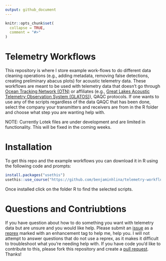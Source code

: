 ```yaml
---
output: github_document
---
```


<!-- README.md is generated from README.Rmd. Please edit that file -->

```r
knitr::opts_chunk$set(
  collapse = TRUE,
  comment = "#>"
)
```

# Telemetry Workflows

<!-- badges: start --> 
<!-- badges: end -->

This repository is where I store example work-flows to do different data cleaning
operations (e.g., adding metadata, removing false detections, creating preliminary abacus plots) for acoustic telemetry data. These workflows are meant to be used with telemetry data that doesn't go through [Ocean Tracking Network (OTN)](https://oceantrackingnetwork.org/) or affiliates (e.g., [Great Lakes Acoustic Telemetry Observation System (GLATOS)](https://glatos.glos.us/)), QAQC protocols. If one wants to use any of the scripts regardless of the data QAQC that has been done, select the company your transmitters and receivers are from in the R folder and choose what step you are wanting help with. 

NOTE: Currently Lotek files are under development and are limited in functionality. This will be fixed in the coming weeks. 

# Installation 
To get this repo and the example workflows you can download it in R using the following code and prompts:
```r
install.packages("usethis")
usethis::use_course("https://github.com/benjaminhlina/telemetry-workflows/archive/refs/heads/master.zip")
```

Once installed click on the folder R to find the selected scripts. 

# Questions and Contriubtions  
If you have question about how to do something you want with telemetry data but are unsure and you would like help. Please  submit an [issue](https://github.com/benjaminhlina/telemetry-workflows/issues) as a [reprex](https://reprex.tidyverse.org/) marked with an enhancement tag to help me, help you. I will not attempt to answer questions that do not use a reprex, as it makes it difficult to troubleshoot what you're needing help with. If you have code you'd like to contribute to this, please fork this repository and create a [pull request](https://github.com/benjaminhlina/telemetry-workflows/pulls). Thanks!  

